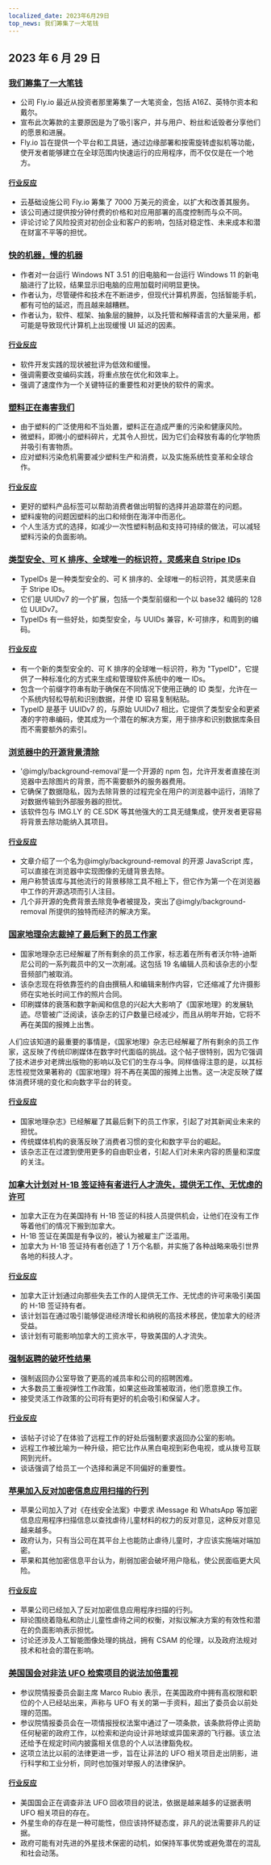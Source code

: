```yaml
---
localized_date: 2023年6月29日
top_news: 我们筹集了一大笔钱
---
```


## 2023 年 6 月 29 日

### [我们筹集了一大笔钱](https://fly.io/blog/we-raised-a-bunch-of-money/)

- 公司 Fly.io 最近从投资者那里筹集了一大笔资金，包括 A16Z、英特尔资本和戴尔。
- 宣布此次筹款的主要原因是为了吸引客户，并与用户、粉丝和诋毁者分享他们的愿景和进展。
- Fly.io 旨在提供一个平台和工具链，通过边缘部署和按需旋转虚拟机等功能，使开发者能够建立在全球范围内快速运行的应用程序，而不仅仅是在一个地方。

#### [行业反应](http://news.ycombinator.com/item?id=36506865)

- 云基础设施公司 Fly.io 筹集了 7000 万美元的资金，以扩大和改善其服务。
- 该公司通过提供按分钟付费的价格和对应用部署的高度控制而与众不同。
- 评论讨论了风险投资对初创企业和客户的影响，包括对稳定性、未来成本和潜在财富不平等的担忧。

### [快的机器，慢的机器](https://jmmv.dev/2023/06/fast-machines-slow-machines.html)

- 作者对一台运行 Windows NT 3.51 的旧电脑和一台运行 Windows 11 的新电脑进行了比较，结果显示旧电脑的应用加载时间明显更快。
- 作者认为，尽管硬件和技术在不断进步，但现代计算机界面，包括智能手机，都有可怕的延迟，而且越来越糟糕。
- 作者认为，软件、框架、抽象层的臃肿，以及托管和解释语言的大量采用，都可能是导致现代计算机上出现缓慢 UI 延迟的因素。

#### [行业反应](http://news.ycombinator.com/item?id=36503983)

- 软件开发实践的现状被批评为低效和缓慢。
- 强调需要改变编码实践，将重点放在优化和效率上。
- 强调了速度作为一个关键特征的重要性和对更快的软件的需求。

### [塑料正在毒害我们](https://www.newyorker.com/magazine/2023/07/03/book-reviews-plastic-waste)

- 由于塑料的广泛使用和不当处置，塑料正在造成严重的污染和健康风险。
- 微塑料，即微小的塑料碎片，尤其令人担忧，因为它们会释放有毒的化学物质并吸引有害物质。
- 应对塑料污染危机需要减少塑料生产和消费，以及实施系统性变革和全球合作。

#### [行业反应](http://news.ycombinator.com/item?id=36502366)

- 更好的塑料产品标签可以帮助消费者做出明智的选择并追踪潜在的问题。
- 塑料废物的问题因塑料的出口和倾倒在海洋中而恶化。
- 个人生活方式的选择，如减少一次性塑料制品和支持可持续的做法，可以减轻塑料污染的负面影响。

### [类型安全、可 K 排序、全球唯一的标识符，灵感来自 Stripe IDs](https://github.com/jetpack-io/typeid)

- TypeIDs 是一种类型安全的、可 K 排序的、全球唯一的标识符，其灵感来自于 Stripe IDs。
- 它们是 UUIDv7 的一个扩展，包括一个类型前缀和一个以 base32 编码的 128 位 UUIDv7。
- TypeIDs 有一些好处，如类型安全，与 UUIDs 兼容，K-可排序，和周到的编码。

#### [行业反应](http://news.ycombinator.com/item?id=36508811)

- 有一个新的类型安全的、可 K 排序的全球唯一标识符，称为 "TypeID"，它提供了一种标准化的方式来生成和管理软件系统中的唯一 IDs。
- 包含一个前缀字符串有助于确保在不同情况下使用正确的 ID 类型，允许在一个系统内轻松导航和识别数据，并使 ID 容易复制粘贴。
- TypeID 是基于 UUIDv7 的，与原始 UUIDv7 相比，它提供了类型安全和更紧凑的字符串编码，使其成为一个潜在的解决方案，用于排序和识别数据库条目而不需要额外的索引。

### [浏览器中的开源背景清除](https://github.com/imgly/background-removal-js)

- '@imgly/background-removal'是一个开源的 npm 包，允许开发者直接在浏览器中去除图片的背景，而不需要额外的服务器费用。
- 它确保了数据隐私，因为去除背景的过程完全在用户的浏览器中运行，消除了对数据传输到外部服务器的担忧。
- 该软件包与 IMG.LY 的 CE.SDK 等其他强大的工具无缝集成，使开发者更容易将背景去除功能纳入其项目。

#### [行业反应](http://news.ycombinator.com/item?id=36505859)

- 文章介绍了一个名为@imgly/background-removal 的开源 JavaScript 库，可以直接在浏览器中实现图像的无缝背景去除。
- 用户称赞该库与其他流行的背景移除工具不相上下，但它作为第一个在浏览器中工作的开源选项而引人注目。
- 几个非开源的免费背景去除竞争者被提及，突出了@imgly/background-removal 所提供的独特而经济的解决方案。

### [国家地理杂志裁掉了最后剩下的员工作家](https://www.washingtonpost.com/media/2023/06/28/national-geographic-staff-writers-laid-off/)

- 国家地理杂志已经解雇了所有剩余的员工作家，标志着在所有者沃尔特-迪斯尼公司的一系列裁员中的又一次削减。这包括 19 名编辑人员和该杂志的小型音频部门被取消。
- 该杂志现在将依靠签约的自由撰稿人和编辑来制作内容，它还缩减了允许摄影师在实地长时间工作的照片合同。
- 印刷媒体的衰落和数字新闻和信息的兴起大大影响了《国家地理》的发展轨迹。尽管被广泛阅读，该杂志的订户数量已经减少，而且从明年开始，它将不再在美国的报摊上出售。

人们应该知道的最重要的事情是，《国家地理》杂志已经解雇了所有剩余的员工作家，这反映了传统印刷媒体在数字时代面临的挑战。这个帖子很特别，因为它强调了技术进步对老牌出版物的影响以及它们的生存斗争。同样值得注意的是，以其标志性视觉效果著称的《国家地理》将不再在美国的报摊上出售。这一决定反映了媒体消费环境的变化和向数字平台的转变。

#### [行业反应](http://news.ycombinator.com/item?id=36513881)

- 国家地理杂志》已经解雇了其最后剩下的员工作家，引起了对其新闻业未来的担忧。
- 传统媒体机构的衰落反映了消费者习惯的变化和数字平台的崛起。
- 该杂志正在过渡到使用更多的自由职业者，引起人们对未来内容的质量和深度的关注。

### [加拿大计划对 H-1B 签证持有者进行人才流失，提供无工作、无忧虑的许可](https://www.theregister.com/2023/06/28/canada_tech_talent_h1b_plan/)

- 加拿大正在为在美国持有 H-1B 签证的科技人员提供机会，让他们在没有工作等着他们的情况下搬到加拿大。
- H-1B 签证在美国是有争议的，被认为被雇主广泛滥用。
- 加拿大为 H-1B 签证持有者创造了 1 万个名额，并实施了各种战略来吸引世界各地的科技人才。

#### [行业反应](http://news.ycombinator.com/item?id=36505152)

- 加拿大正计划通过向那些失去工作的人提供无工作、无忧虑的许可来吸引美国的 H-1B 签证持有者。
- 该计划旨在通过吸引能够促进经济增长和纳税的高技术移民，使加拿大的经济受益。
- 该计划有可能影响加拿大的工资水平，导致美国的人才流失。

### [强制返聘的破坏性结果](https://www.entrepreneur.com/growing-a-business/the-damaging-results-of-the-mandated-return-to-office-is/454043)

- 强制返回办公室导致了更高的减员率和公司的招聘困难。
- 大多数员工重视弹性工作政策，如果这些政策被取消，他们愿意换工作。
- 接受灵活工作政策的公司将有更好的机会吸引和保留人才。

#### [行业反应](http://news.ycombinator.com/item?id=36500448)

- 该帖子讨论了在体验了远程工作的好处后强制要求返回办公室的影响。
- 远程工作被比喻为一种升级，把它比作从黑白电视到彩色电视，或从拨号互联网到光纤。
- 谈话强调了给员工一个选择和满足不同偏好的重要性。

### [苹果加入反对加密信息应用扫描的行列](https://www.bbc.com/news/technology-66028773)

- 苹果公司加入了对《在线安全法案》中要求 iMessage 和 WhatsApp 等加密信息应用程序扫描信息以查找虐待儿童材料的权力的反对意见，这种反对意见越来越多。
- 政府认为，只有当公司在其平台上也能防止虐待儿童时，才应该实施端对端加密。
- 苹果和其他加密信息平台认为，削弱加密会破坏用户隐私，使公民面临更大风险。

#### [行业反应](http://news.ycombinator.com/item?id=36500935)

- 苹果公司已经加入了反对加密信息应用程序扫描的行列。
- 辩论围绕着隐私和防止儿童性虐待之间的权衡，对拟议解决方案的有效性和潜在的负面影响表示担忧。
- 讨论还涉及人工智能图像处理的挑战，拥有 CSAM 的伦理，以及政府法规对技术和社会的潜在影响。

### [美国国会对非法 UFO 检索项目的说法加倍重视](https://thehill.com/opinion/technology/4067865-congress-doubles-down-on-explosive-claims-of-illegal-ufo-retrieval-programs/)

- 参议院情报委员会副主席 Marco Rubio 表示，在美国政府中拥有高权限和职位的个人已经站出来，声称与 UFO 有关的第一手资料，超出了委员会以前处理的范围。
- 参议院情报委员会在一项情报授权法案中通过了一项条款，该条款将停止资助任何秘密的政府工作，以检索和逆向设计非地球或异国来源的飞行器。该立法还给予在规定时间内披露相关信息的个人以法律豁免权。
- 这项立法比以前的法律更进一步，旨在让非法的 UFO 相关项目走出阴影，进行科学和工业分析，同时也加强对举报人的法律保护。

#### [行业反应](http://news.ycombinator.com/item?id=36505876)

- 美国国会正在调查非法 UFO 回收项目的说法，依据是越来越多的证据表明 UFO 相关项目的存在。
- 外星生命的存在是一种可能性，但应该持怀疑态度，非凡的说法需要非凡的证据。
- 政府可能有对先进的外星技术保密的动机，如保持军事优势或避免潜在的混乱和社会动荡。
